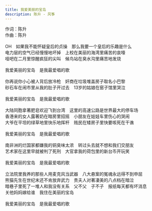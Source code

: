 ```yaml
---
title: 我爱美丽的宝岛
description: 陈升 - 风筝
---
```


作词：陈升<br />作曲：陈升<br /><br />OH　如果我不能怀疑皇后的贞操　那么我要一个皇后的乐趣是什么<br />电力层的空气已经慢慢地坏掉　上校在美丽的海湾里痛苦的哀嚎<br />哑吧在二月里惊醒疯狂的尖叫　候鸟站在臭水沟里痛苦地发烧<br /><br />我爱美丽的宝岛　是我最爱唱的歌<br /><br />你再说你小心被人背后放冷枪　奸商在垃圾堆盖房子取名小巴黎<br />砂石车在闹市里从我的肚子开过去　13岁的姑娘在窑子馆里哭泣<br /><br />我爱美丽的宝岛　是我最爱唱的歌<br /><br />大陆同胞拿著肥皂欢迎飞到台湾　这里的高速公路是世界最大的停车场<br />香港来的女人露著奶在暗房里招摇　小朋友在娃娃车里伤心的哭闹<br />大爷在平坦的绿草地里快乐地挥杆　贱民在矮房子里快要咳死在干谯<br /><br />我爱美丽的宝岛　是我最爱唱的歌<br /><br />南非洲的烂国家都嫌我的铜臭味太浓　转过头去就不想和我们交朋友<br />艺术家在这里早就被判了死刑　大官拿我的荷包里的新台币开玩笑<br /><br />我爱美丽的宝岛　是我最爱唱的歌<br /><br />立法院里我养的那些人用麦克风当武器　八大悬案的冤魂永远得不到申屈<br />熊猫先生在世纪末还不肯放弃武力　贵夫人对著凄美的八点档在暗泣<br />暗巷子里死了一堆人和我没有关系　父不父　子不子　报纸每天都有坏消息<br />关他妈妈嫁给谁　我住在美丽的宝岛<br /><br />我爱美丽的宝岛　是我最爱唱的歌